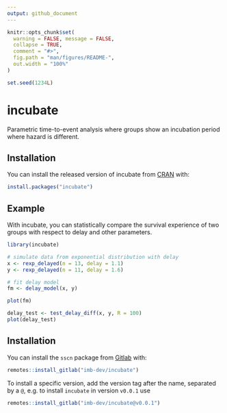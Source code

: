 ```yaml
---
output: github_document
---
```


<!-- README.md is generated from README.Rmd. Please edit that file -->

```r
knitr::opts_chunk$set(
  warning = FALSE, message = FALSE,
  collapse = TRUE,
  comment = "#>",
  fig.path = "man/figures/README-",
  out.width = "100%"
)

set.seed(1234L)
```

# incubate

<!-- badges: start -->
<!-- badges: end -->

Parametric time-to-event analysis where groups show an incubation period where hazard is different.


## Installation

You can install the released version of incubate from [CRAN](https://CRAN.R-project.org) with:

``` r
install.packages("incubate")
```

## Example

With incubate, you can statistically compare the survival experience of two groups with respect to delay and other parameters.

```r
library(incubate)

# simulate data from exponential distribution with delay
x <- rexp_delayed(n = 13, delay = 1.1)
y <- rexp_delayed(n = 11, delay = 1.6)

# fit delay model 
fm <- delay_model(x, y)

plot(fm)

delay_test <- test_delay_diff(x, y, R = 100)
plot(delay_test)
```

## Installation

You can install the `sscn` package from [Gitlab](https://gitlab.com/imb-dev/incubate) with:

``` r
remotes::install_gitlab("imb-dev/incubate")
```

To install a specific version, add the version tag after the name, separated by a `@`, e.g. to install `incubate` in version `v0.0.1` use

``` r
remotes::install_gitlab("imb-dev/incubate@v0.0.1")
```

